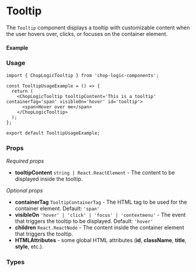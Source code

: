 
<Meta of={Tooltip} title='Tooltip' />

# Tooltip

The `Tooltip` component displays a tooltip with customizable content when the user hovers over, clicks, or focuses on the container element.

#### Example

<Canvas of={Tooltip.VisibleOnHover} />

### Usage

```tsx
import { ChopLogicTooltip } from 'chop-logic-components';

const TooltipUsageExample = () => {
  return (
    <ChopLogicTooltip tooltipContent='This is a tooltip' containerTag='span' visibleOn='hover' id='tooltip'>
      <span>Hover over me</span>
    </ChopLogicTooltip>
  );
};

export default TooltipUsageExample;
```

### Props

_Required props_

- **tooltipContent** `string | React.ReactElement` - The content to be displayed inside the tooltip.

_Optional props_

- **containerTag** `TooltipContainerTag` - The HTML tag to be used for the container element. Default: `'span'`
- **visibleOn** `'hover' | 'click' | 'focus' | 'contextmenu'` - The event that triggers the tooltip to be displayed. Default: `'hover'`
- **children** `React.ReactNode` - The content inside the container element that triggers the tooltip.
- **HTMLAttributes** - some global HTML attributes (**id**, **className**, **title**, **style**, etc.).

### Types

```ts
type ChopLogicTooltipProps = PropsWithChildren &
  React.HTMLAttributes<HTMLElement> & {
    tooltipContent: string | React.ReactElement;
    containerTag?: TooltipContainerTag;
    visibleOn?: 'hover' | 'click' | 'focus' | 'contextmenu';
  };
```

```ts
type TooltipContainerTag = 'span' | 'div' | 'p' | 'strong' | 'em';
```
